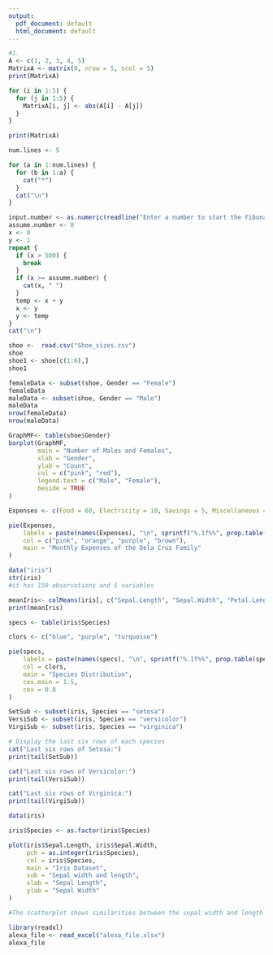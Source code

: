 ```yaml
---
output:
  pdf_document: default
  html_document: default
---
```

```r
#1.
A <- c(1, 2, 3, 4, 5)
MatrixA <- matrix(0, nrow = 5, ncol = 5)
print(MatrixA)

for (i in 1:5) {
  for (j in 1:5) {
    MatrixA[i, j] <- abs(A[i] - A[j])
  }
}

print(MatrixA)

```


```r

num.lines <- 5

for (a in 1:num.lines) {
  for (b in 1:a) {
    cat("*")
  }
  cat("\n")
}
```

```r
input.number <- as.numeric(readline("Enter a number to start the Fibonacci sequence: "))
assume.number <- 0
x <- 0
y <- 1
repeat {
  if (x > 500) {
    break
  }
  if (x >= assume.number) {
    cat(x, " ")
  }
  temp <- x + y
  x <- y
  y <- temp
}
cat("\n")

```

```r
shoe <-  read.csv("Shoe_sizes.csv")
shoe
shoe1 <- shoe[c(1:6),]
shoe1
```

```r
femaleData <- subset(shoe, Gender == "Female")
femaleData
maleData <- subset(shoe, Gender == "Male")
maleData
nrow(femaleData)
nrow(maleData)
```

``` r
GraphMF<- table(shoe$Gender)
barplot(GraphMF,
        main = "Number of Males and Females",
        xlab = "Gender",
        ylab = "Count",
        col = c("pink", "red"),
        legend.text = c("Male", "Female"),
        beside = TRUE
)
```

```r
Expenses <- c(Food = 60, Electricity = 10, Savings = 5, Miscellaneous = 25)

pie(Expenses,
    labels = paste(names(Expenses), "\n", sprintf("%.1f%%", prop.table(Expenses) * 100)),
    col = c("pink", "orange", "purple", "brown"),  
    main = "Monthly Expenses of the Dela Cruz Family"
)
```

```r
data("iris")
str(iris)
#it has 150 observations and 5 variables
```

```r
meanIris<- colMeans(iris[, c("Sepal.Length", "Sepal.Width", "Petal.Length", "Petal.Width")])
print(meanIris)
```

```r
specs <- table(iris$Species)

clors <- c("blue", "purple", "turquoise")

pie(specs,
    labels = paste(names(specs), "\n", sprintf("%.1f%%", prop.table(specs) * 100)),
    col = clors,
    main = "Species Distribution",
    cex.main = 1.5,
    cex = 0.8      
)

```

``` r
SetSub <- subset(iris, Species == "setosa")
VersiSub <- subset(iris, Species == "versicolor")
VirgiSub <- subset(iris, Species == "virginica")

# Display the last six rows of each species
cat("Last six rows of Setosa:")
print(tail(SetSub))

cat("Last six rows of Versicolor:")
print(tail(VersiSub))

cat("Last six rows of Virginica:")
print(tail(VirgiSub))
```

``` r

data(iris)

iris$Species <- as.factor(iris$Species)

plot(iris$Sepal.Length, iris$Sepal.Width,
     pch = as.integer(iris$Species),
     col = iris$Species,
     main = "Iris Dataset",
     sub = "Sepal width and length",
     xlab = "Sepal Length",
     ylab = "Sepal Width"
)
```

``` r
#The scatterplot shows similarities between the sepal width and length ranging from 5.5 to 7.0
```

```r
library(readxl)
alexa_file <- read_excel("alexa_file.xlsx")
alexa_file
```